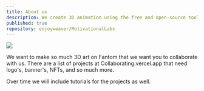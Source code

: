 ```yaml
---
title: About us
description: We create 3D animation using the free and open-source tool Blender, but you can collaborate with us and get paid for it.
published: true
repository: enjoyweaver/MotivationalLabs
---
```


[![](https://pbs.twimg.com/profile_banners/1740095343050555392/1704325176/1500x500)](https://collaborating.vercel.app)

We want to make so much 3D art on Fantom that we want you to collaborate with us. There are a list of projects at Collaborating.vercel.app that need logo's,
banner's, NFTs, and so much more.

Over time we will include tutorials for the projects as well.
